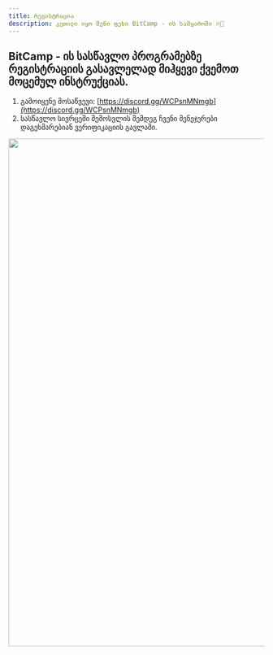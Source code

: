 ```yaml
---
title: რეგისტრაცია
description: კეთილი იყო შენი ფეხი BitCamp - ის სამყაროში 🔥💪
---
```


## BitCamp - ის სასწავლო პროგრამებზე რეგისტრაციის გასავლელად მიჰყევი ქვემოთ მოცემულ ინსტრუქციას.

1. გამოიყენე მოსაწვევი: [https://discord.gg/WCPsnMNmgb](https://discord.gg/WCPsnMNmgb)
1. სასწავლო სივრცეში შემოსვლის შემდეგ ჩვენი მენეჯერები დაგეხმარებიან ვერიფიკაციის გავლაში.

<Image width="1000" height="1000" src="/images/discord.png" />
